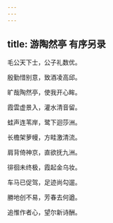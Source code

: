 ```yaml
---
---
---
```

title: 游陶然亭 有序另录
---



毛公天下士，公子礼数优。

殷勤惜别意，致酒凌高邱。

旷哉陶然亭，使我开心眸。

霞雲虚景入，灌水清音留。

蛙声连苇岸，鹭下迴莎洲。

长檐架萝幔，方畦激清流。

肩背倚神京，直欲抚九洲。

徘徊未终极，霞起金乌妆。

车马已促驾，足迹尚勾遛。

勝地创不易，芳春去何遒。

追惟作者心，望尔新诗酬。